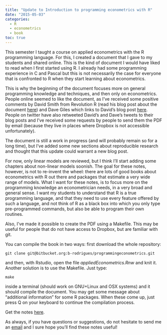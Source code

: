 ```yaml
---
title: "Update to Introduction to programming econometrics with R"
date: "2015-05-03"
categories:
  - R
  - econometrics
  - book
toc: true
---
```


<!-- MathJax scripts -->
<script type="text/javascript" async
  src="https://cdn.mathjax.org/mathjax/latest/MathJax.js?config=TeX-MML-AM_CHTML">
</script>


This semester I taught a course on applied econometrics with the R programming language. For this, I created a document that I gave to my students and shared online. This is the kind of document I would have liked to read when I first started using R. I already had some programming experience in C and Pascal but this is not necessarily the case for everyone that is confronted to R when they start learning about econometrics.

This is why the beginning of the document focuses more on general programming knowledge and techniques, and then only on econometrics. People online seemed to like the document, as I've received some positive comments by David Smith from Revolution R (read his blog post about the document [here](http://blog.revolutionanalytics.com/2015/01/introduction-to-applied-econometrics-with-r.html)) and Dave Giles which links to David's blog post [here](http://davegiles.blogspot.fr/2015/04/introduction-to-applied-econometrics.html?spref=tw). People on twitter have also retweeted David's and Dave's tweets to their blog posts and I've received some requests by people to send them the PDF by email (because they live in places where Dropbox is not accessible unfortunately).

The document is still a work in progress (and will probably remain so for a long time), but I've added some new sections about reproducible research and thought that this update could warrant a new blog post. 

For now, only linear models are reviewed, but I think I'll start adding some chapters about non-linear models soonish. The goal for these notes, however, is not to re-invent the wheel: there are lots of good books about econometrics with R out there and packages that estimate a very wide range of models. What I want for these notes, is to focus more on the programming knowledge an econometrician needs, in a very broad and general sense. I want my students to understand that R is a true programming language, and that they need to use every feature offered by such a language, and not think of R as a black box into which you only type pre-programmed commands, but also be able to program their own routines.

Also, I've made it possible to create the PDF using a Makefile. This may be useful for people that do not have access to Dropbox, but are familiar with git.

You can compile the book in two ways: first download the whole repository:

`git clone git@bitbucket.org:b-rodrigues/programmingeconometrics.git`

and then, with Rstudio, open the file *appliedEconometrics.Rnw* and knit it. Another solution is to use the Makefile. Just type:

`make`

inside a terminal (should work on GNU+Linux and OSX systems) and it should compile the document. You may get some message about "additional information" for some R packages. When these come up, just press Q on your keyboard to continue the compilation process.

Get the notes [here](https://cloud.openmailbox.org/index.php/s/ghZwBxMb24tWGSL).

As always, if you have questions or suggestions, do not hesitate to send me an  [email](mailto:contact@brodrigues.co) and I sure hope you'll find these notes useful!
